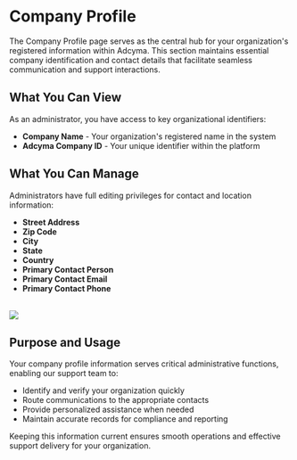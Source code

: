 # Company Profile

The Company Profile page serves as the central hub for your organization's registered information within Adcyma. This section maintains essential company identification and contact details that facilitate seamless communication and support interactions.

## What You Can View

As an administrator, you have access to key organizational identifiers:

- **Company Name** - Your organization's registered name in the system
- **Adcyma Company ID** - Your unique identifier within the platform

## What You Can Manage

Administrators have full editing privileges for contact and location information:

- **Street Address**
- **Zip Code** 
- **City**
- **State**
- **Country**
- **Primary Contact Person**
- **Primary Contact Email**
- **Primary Contact Phone**

<br/>
<img
src="/img/CompanyProfile.webp"
style={{
width: '100%',
maxWidth: '800px',
height: 'auto',
border: '2px solid black',
borderRadius: '5px',
display: 'block',
margin: '0 auto',
}}
/>
<br/>

## Purpose and Usage

Your company profile information serves critical administrative functions, enabling our support team to:

- Identify and verify your organization quickly
- Route communications to the appropriate contacts
- Provide personalized assistance when needed
- Maintain accurate records for compliance and reporting

Keeping this information current ensures smooth operations and effective support delivery for your organization.
